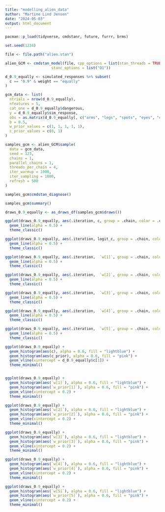 ```yaml
---
title: "modelling_alien_data"
author: "Martine Lind Jensen"
date: "2024-05-03"
output: html_document
---
```

```r
pacman::p_load(tidyverse, cmdstanr, future, furrr, brms)

set.seed(1234)
```

```r
file <- file.path("alien.stan")

alien_GCM <- cmdstan_model(file, cpp_options = list(stan_threads = TRUE),
                     stanc_options = list("O1"))
```

```r
d_0.9_equally <- simulated_responses %>% subset(
  c == "0.9" & weight == "equally"
)

gcm_data <- list(
  ntrials = nrow(d_0.9_equally),
  nfeatures = 5,
  cat_one = d_0.9_equally$dangerous,
  y = d_0.9_equally$sim_response,
  obs = as.matrix(d_0.9_equally[, c("arms", "legs", "spots", "eyes", "color")]),
  b = 0.5,
  w_prior_values = c(1, 1, 1, 1, 1),
  c_prior_values = c(0, 1)
)

samples_gcm <- alien_GCM$sample(
  data = gcm_data,
  seed = 123,
  chains = 1,
  parallel_chains = 1,
  threads_per_chain = 4,
  iter_warmup = 1000,
  iter_sampling = 1000,
  refresh = 500
)

samples_gcm$cmdstan_diagnose()

samples_gcm$summary()

```

```r
draws_0.9_equally <- as_draws_df(samples_gcm$draws())
```


```r
ggplot(draws_0.9_equally, aes(.iteration, c, group = .chain, color = .chain)) +
  geom_line(alpha = 0.5) +
  theme_classic()

ggplot(draws_0.9_equally, aes(.iteration, logit_c, group = .chain, color = .chain)) +
  geom_line(alpha = 0.5) +
  theme_classic()

ggplot(draws_0.9_equally, aes(.iteration,  `w[1]`, group = .chain, color = .chain)) +
  geom_line(alpha = 0.5) +
  theme_classic()

ggplot(draws_0.9_equally, aes(.iteration,  `w[2]`, group = .chain, color = .chain)) +
  geom_line(alpha = 0.5) +
  theme_classic()

ggplot(draws_0.9_equally, aes(.iteration,  `w[3]`, group = .chain, color = .chain)) +
  geom_line(alpha = 0.5) +
  theme_classic()

ggplot(draws_0.9_equally, aes(.iteration,  `w[4]`, group = .chain, color = .chain)) +
  geom_line(alpha = 0.5) +
  theme_classic()

ggplot(draws_0.9_equally, aes(.iteration,  `w[5]`, group = .chain, color = .chain)) +
  geom_line(alpha = 0.5) +
  theme_classic()
```

```r
ggplot(draws_0.9_equally) +
  geom_histogram(aes(c), alpha = 0.6, fill = "lightblue") +
  geom_histogram(aes(c_prior), alpha = 0.6, fill = "pink") +
  geom_vline(xintercept = d_0.9_equally$c[1]) +
  theme_minimal()


ggplot(draws_0.9_equally) +
  geom_histogram(aes(`w[1]`), alpha = 0.6, fill = "lightblue") +
  geom_histogram(aes(`w_prior[1]`), alpha = 0.6, fill = "pink") +
  geom_vline(xintercept = 0.2) +
  theme_minimal()

ggplot(draws_0.9_equally) +
  geom_histogram(aes(`w[2]`), alpha = 0.6, fill = "lightblue") +
  geom_histogram(aes(`w_prior[2]`), alpha = 0.6, fill = "pink") +
  geom_vline(xintercept = 0.2) +
  theme_minimal()

ggplot(draws_0.9_equally) +
  geom_histogram(aes(`w[3]`), alpha = 0.6, fill = "lightblue") +
  geom_histogram(aes(`w_prior[3]`), alpha = 0.6, fill = "pink") +
  geom_vline(xintercept = 0.2) +
  theme_minimal()

ggplot(draws_0.9_equally) +
  geom_histogram(aes(`w[4]`), alpha = 0.6, fill = "lightblue") +
  geom_histogram(aes(`w_prior[4]`), alpha = 0.6, fill = "pink") +
  geom_vline(xintercept = 0.2) +
  theme_minimal()

ggplot(draws_0.9_equally) +
  geom_histogram(aes(`w[5]`), alpha = 0.6, fill = "lightblue") +
  geom_histogram(aes(`w_prior[5]`), alpha = 0.6, fill = "pink") +
  geom_vline(xintercept = 0.2) +
  theme_minimal()
```

